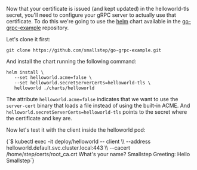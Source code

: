 Now that your certificate is issued (and kept updated) in the helloworld-tls
secret, you'll need to configure your gRPC server to actually use that
certificate. To do this we're going to use the [helm](https://helm.sh) chart
available in the [go-grpc-example](https://github.com/smallstep/go-grpc-example)
repository.

Let's clone it first:

```shell 
git clone https://github.com/smallstep/go-grpc-example.git
```

And install the chart running the following command:

```shell
helm install \
   --set helloworld.acme=false \
   --set helloworld.secretServerCerts=helloworld-tls \
   helloworld ./charts/helloworld
```

The attribute `helloworld.acme=false` indicates that we want to use the
`server-cert` binary that loads a file instead of using the built-in ACME. And
`helloworld.secretServerCerts=helloworld-tls` points to the secret where the
certificate and key are.

Now let's test it with the client inside the helloworld pod:

<CodeBlock language="shell-session" copyText='kubectl exec -it deploy/helloworld -- client --address helloworld.default.svc.cluster.local:443 --cacert /home/step/certs/root_ca.crt'>
{`$ kubectl exec -it deploy/helloworld -- client \\
    --address helloworld.default.svc.cluster.local:443 \\
    --cacert /home/step/certs/root_ca.crt
What's your name? Smallstep
Greeting: Hello Smallstep`}
</CodeBlock>

